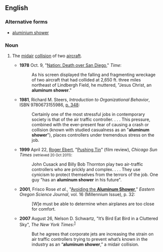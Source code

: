 ==English==
{{rfv}}
===Alternative forms===
* [[aluminium shower]]

===Noun===
{{en-noun|sg=[[aluminum]] [[shower]]}}

# {{idiomatic|aviation}} The [[midair]] [[collision]] of two [[aircraft]].
#* '''1978''' Oct. 9, "[http://www.time.com/time/magazine/article/0,9171,919842,00.html Nation: Death over San Diego]," ''Time'':
#*: As his screen displayed the falling and fragmenting wreckage of two aircraft that had collided at 2,650 ft. three miles northeast of Lindbergh Field, he muttered, "Jesus Christ, an '''aluminum shower'''."
#* '''1981''', Richard M. Steers, ''Introduction to Organizational Behavior'', ISBN 9780673155986, [http://books.google.ca/books?ei=yC2gTsm4Bsfx0gHv6unkBA&ct=result&id=y5kXAQAAMAAJ&dq=%22aluminum+shower%22+plane+OR+planes+OR+airplane+OR+airplanes+OR+aircraft+-nozzle+-head+-door+-bathroom&q=%22aluminum+shower%22#search_anchor p. 348]:
#*: Certainly one of the most stressful jobs in contemporary society is that of the air traffic controller. . . . This pressure, combined with the ever-present fear of causing a crash or collision (known with studied casualness as an "'''aluminum shower'''"), places controllers under tremendous stress on the job.
#* '''1999''' April 22, [[w:Roger Ebert|Roger Ebert]], "[http://rogerebert.suntimes.com/apps/pbcs.dll/article?AID=/19990422/REVIEWS/904220301/1023 Pushing Tin]" (film review), ''Chicago Sun Times'' <small>(retrieved 20 Oct 2011)</small>:
#*: John Cusack and Billy Bob Thornton play two air-traffic controllers who are prickly and complex. . . . They use cynicism to protect themselves from the terrors of the job. One guy "has an '''aluminum shower''' in his future".
#* '''2001''', Frisco Rose ''et al.'', "[http://www.eou.edu/scijou/documents/2000journal.pdf#page=32 Avoiding the '''Aluminum Shower''']," ''Eastern Oregon Science Journal'', vol. 16 (Millennium Issue), p. 32:
#*: [W]e must be able to determine when airplanes are too close for comfort.
#*'''2007''' August 26, Nelson D. Schwartz, "It’s Bird Eat Bird in a Cluttered Sky", ''The New York Times'':<sup>[http://www.nytimes.com/2007/08/26/weekinreview/26schwartz.html]</sup>
#*: But he agrees that corporate jets are increasing the strain on air traffic controllers trying to prevent what’s known in the industry as an “'''aluminum shower''',” a midair collision.